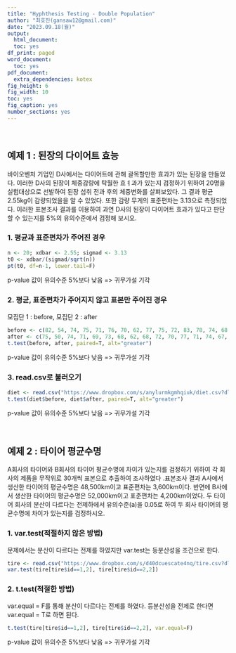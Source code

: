 ```yaml
---
title: "Hyphthesis Testing - Double Population"
author: "최호진(gansaw12@gmail.com)"
date: "2023.09.18(월)"
output:
  html_document:
  toc: yes
df_print: paged
word_document:
  toc: yes
pdf_document:
  extra_dependencies: kotex
fig_height: 6
fig_width: 10
toc: yes
fig_caption: yes
number_sections: yes
---
```


<br>

## 예제 1 : 된장의 다이어트 효능

바이오벤처 기업인 D사에서는 다이어트에 관해 괄목할만한 효과가 있는 된장을 만들었다. 이러한 D사의 된장이 체중감량에 탁월한 효ㅕ과가 있는지 검정하기 위하여 20명을 실험대상으로 선발하여 된장 섭취 전과 후의 체중변화를 살펴보았다. 그 결과 평균 2.55kg이 감량되었을을 알 수 있었다. 또한 감량 무게의 표준편차는 3.13으로 측정되었다. 이러한 표본조사  결과를 이용하여 과연 D사의 된장이 다이어트 효과가 있다고 판단할 수 있는지를 5%의 유의수준에서 검정해 보시오.


### 1. 평균과 표준편차가 주어진 경우
```R
n <- 20; xdbar <- 2.55; sigmad <- 3.13
t0 <- xdbar/(sigmad/sqrt(n))
pt(t0, df=n-1, lower.tail=F)
```
p-value 값이 유의수준 5%보다 낮음 => 귀무가설 기각


### 2. 평균, 표준편차가 주어지지 않고 표본만 주어진 경우
모집단 1 : before, 모집단 2 : after
```R
before <- c(82, 54, 74, 75, 71, 76, 70, 62, 77, 75, 72, 83, 78, 74, 68, 76, 75, 75, 75, 71)
after <- c(75, 50, 74, 71, 69, 73, 68, 62, 68, 72, 70, 77, 71, 74, 67, 73, 77, 71, 76, 74)
t.test(before, after, paired=T, alt="greater")
```
p-value 값이 유의수준 5%보다 낮음 => 귀무가설 기각


### 3. read.csv로 불러오기
```R
diet <- read.csv("https://www.dropbox.com/s/anylurmkgmhqiuk/diet.csv?dl=1", header=F, col.names=c("id", "before", "after"))
t.test(diet$before, diet$after, paired=T, alt="greater")
```
p-value 값이 유의수준 5%보다 낮음 => 귀무가설 기각

<br>

## 예제 2 : 타이어 평균수명

A회사의 타이어와 B회사의 타이어 평균수명에 차이가 있는지를 검정하기 위하여 각 회사의 제품을 무작위로 30개씩 표본으로 추출하여 조사하였다 .표본조사 결과 A사에서 생산한 타이어의 평균수명은 48,500km이고 표준편차는 3,600km이다. 반면에 B사에서 생산한 타이어의 평균수명은 52,000km이고 표준편차는 4,200km이었다. 두 타이어 회사의 분산이 다르다는 전제하에서 유의수준(a)을 0.05로 하여 두 회사 타이어의 평균수명에 차이가 있는지를 검정하시오.


### 1. var.test(적절하지 않은 방법)
문제에서는 분산이 다르다는 전제를 하였지만 var.test는 등분산성을 조건으로 한다.
```R
tire <- read.csv("https://www.dropbox.com/s/d40dcuescate4nq/tire.csv?dl=1", header=F, col.names=c("id", "span"))
var.test(tire[tire$id==1,2], tire[tire$id==2,2])
```

### 2. t.test(적절한 방법)
var.equal = F를 통해 분산이 다르다는 전제를 하였다.
등분산성을 전제로 한다면 var.equal = T로 하면 된다.
```R
t.test(tire[tire$id==1,2], tire[tire$id==2,2], var.equal=F)
```
p-value 값이 유의수준 5%보다 낮음 => 귀무가설 기각